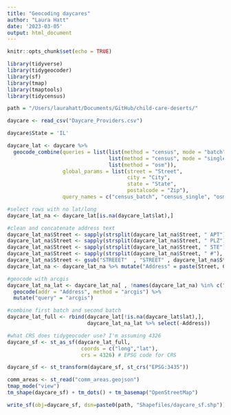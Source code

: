 ```yaml
---
title: "Geocoding daycares"
author: "Laura Hatt"
date: '2023-03-05'
output: html_document
---
```


```r
knitr::opts_chunk$set(echo = TRUE)
```

```r
library(tidyverse)
library(tidygeocoder)
library(sf)
library(tmap)
library(tmaptools)
library(tidycensus)

path = "/Users/laurahatt/Documents/GitHub/child-care-deserts/"
```

```r
daycare <- read_csv("Daycare_Providers.csv")
```

```r
daycare$State = 'IL'

daycare_lat <- daycare %>%
  geocode_combine(queries = list(list(method = "census", mode = "batch"), 
                                 list(method = "census", mode = "single"),
                                 list(method = "osm")),
                  global_params = list(street = "Street", 
                                       city = "City",
                                       state = "State", 
                                       postalcode = "Zip"),
                  query_names = c("census_batch", "census_single", "osm"))
```

```r
#select rows with no lat/long
daycare_lat_na <- daycare_lat[is.na(daycare_lat$lat),]

#clean and concatenate address text
daycare_lat_na$Street <- sapply(strsplit(daycare_lat_na$Street, " APT"), "[", 1)
daycare_lat_na$Street <- sapply(strsplit(daycare_lat_na$Street, " PLZ"), "[", 1)
daycare_lat_na$Street <- sapply(strsplit(daycare_lat_na$Street, " STE"), "[", 1)
daycare_lat_na$Street <- sapply(strsplit(daycare_lat_na$Street, " #"), "[", 1)
daycare_lat_na$Street <- gsub("STREEET"  , "STREET" , daycare_lat_na$Street, fixed = TRUE)
daycare_lat_na <- daycare_lat_na %>% mutate("Address" = paste(Street, City, State, Zip))

#geocode with arcgis
daycare_lat_na_lat <- daycare_lat_na[ , !names(daycare_lat_na) %in% c("lat","long", "query")] %>%
  geocode(addr = "Address", method = "arcgis") %>%
  mutate("query" = "arcgis")

#combine first batch and second batch
daycare_lat_full <- rbind(daycare_lat[!is.na(daycare_lat$lat),],
                          daycare_lat_na_lat %>% select(-Address))
```

```r
#what CRS does tidygeocoder use? I'm assuming 4326
daycare_sf <- st_as_sf(daycare_lat_full,
                        coords = c("long","lat"),
                        crs = 4326) # EPSG code for CRS

daycare_sf <- st_transform(daycare_sf, st_crs("EPSG:3435"))
```

```r
comm_areas <- st_read("comm_areas.geojson")
tmap_mode("view") 
tm_shape(daycare_sf) + tm_dots() + tm_basemap("OpenStreetMap")
```

```r
write_sf(obj=daycare_sf, dsn=paste0(path, "Shapefiles/daycare_sf.shp"))
```
